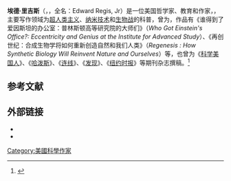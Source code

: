 {{Expand language|1=en|time=2020-10-25}}

'''埃德·里吉斯'''（{{lang-en|Ed Regis}}，{{bd|1944年|}}，全名：Edward Regis, Jr）是一位美国哲学家、教育和作家，，主要写作领域为[[超人类主义|超人类主义]]、[[纳米技术|纳米技术]]和[[生物战|生物战]]的科普，曾为，作品有《谁得到了爱因斯坦的办公室：普林斯顿高等研究院的大师们》（''Who Got Einstein's Office?: Eccentricity and Genius at the Institute for Advanced Study''）、《再创世纪：合成生物学将如何重新创造自然和我们人类》（''Regenesis : How Synthetic Biology Will Reinvent Nature and Ourselves''）等，也曾为《[[科学美国人|科学美国人]]》、《[[哈泼斯杂志|哈泼斯]]》、《[[连线|连线]]》、《[[发现_(杂志)|发现]]》、《[[纽约时报|纽约时报]]》等期刊杂志撰稿。<ref>{{cite journal |title=The Author |url=https://archive.org/details/sim_scientific-american_2009-03_300_3/page/42 |work=[[Scientific_American|Scientific American]] |volume=300 |number=3 |date=March 2009 |page=42}}</ref>

==参考文献==
{{reflist}}

==外部链接==
*{{cite news |author=Gottlieb, Scott |title=Mother Nature, Version 2.0 |date=October 11, 2012 |newspaper=The Wall Street Journal |url=https://www.wsj.com/news/articles/SB10000872396390444180004578015171229004796 |accessdate=2015-03-31 |archive-date=2016-03-14 |archive-url=https://web.archive.org/web/20160314093608/http://www.wsj.com/news/articles/SB10000872396390444180004578015171229004796 |dead-url=no }}
*{{cite journal |author=Tucker, Jonathan B. |authorlink=Jonathan B. Tucker |title=Biological warfare |date=Winter 1999 |journal=[[Issues_in_Science_and_Technology|Issues in Science and Technology]] |volume=16 |number=2 |url=http://www.issues.org/16.2/br_tucker.htm |accessdate=2015-03-31 |archive-date=2016-03-04 |archive-url=https://web.archive.org/web/20160304033144/http://www.issues.org/16.2/br_tucker.htm |dead-url=no }}

{{Authority control}}

{{DEFAULTSORT:Regis, Ed}}

[[Category:美國科學作家|Category:美國科學作家]]